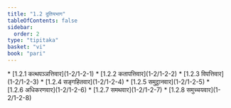 ```yaml
---
title: "1.2 दुतियभाग"
tableOfContents: false
sidebar:
  order: 2
type: "tipitaka"
basket: "vi"
book: "pari"
---
```



<DynamicBreadcrumb />



<TableOfContents book="pari" section="1.2">
* [1.2.1 कत्थपञ्ञत्तिवार](1-2/1-2-1)
* [1.2.2 कतापत्तिवार](1-2/1-2-2)
* [1.2.3 विपत्तिवार](1-2/1-2-3)
* [1.2.4 सङ्गहितवार](1-2/1-2-4)
* [1.2.5 समुट्ठानवार](1-2/1-2-5)
* [1.2.6 अधिकरणवार](1-2/1-2-6)
* [1.2.7 समथवार](1-2/1-2-7)
* [1.2.8 समुच्चयवार](1-2/1-2-8)
</TableOfContents>